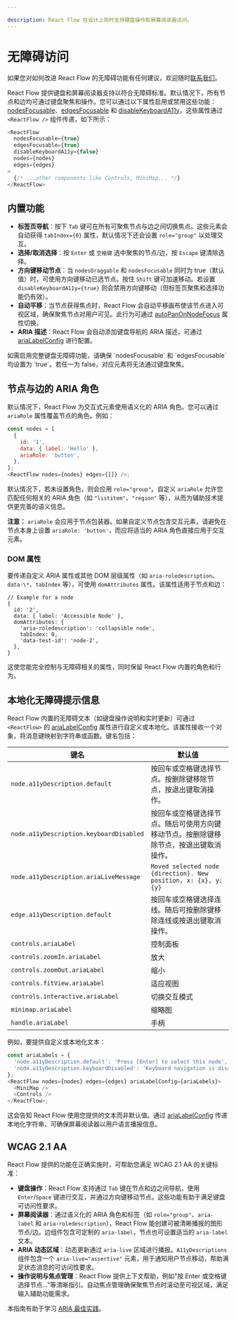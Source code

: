 ```yaml
---

description: React Flow 在设计上同时支持键盘操作和屏幕阅读器访问。
---
```



# 无障碍访问

<Callout type="info">

如果您对如何改进 React Flow 的无障碍功能有任何建议，欢迎随时[联系我们](https://xyflow.com/contact)。

</Callout>

React Flow 提供键盘和屏幕阅读器支持以符合无障碍标准。默认情况下，所有节点和边均可通过键盘聚焦和操作。您可以通过以下属性启用或禁用这些功能：[nodesFocusable](/api-reference/react-flow#nodesfocusable)、[edgesFocusable](/api-reference/react-flow#edgesfocusable) 和 [disableKeyboardA11y](/api-reference/react-flow#disablekeyboarda11y)，这些属性通过 `<ReactFlow />` 组件传递，如下所示：

```js
<ReactFlow
  nodesFocusable={true}
  edgesFocusable={true}
  disableKeyboardA11y={false}
  nodes={nodes}
  edges={edges}
>
  {/* ...other components like Controls, MiniMap... */}
</ReactFlow>
```

## 内置功能

- **标签页导航**：按下 `Tab` 键可在所有可聚焦节点与边之间切换焦点。这些元素会自动获得 `tabIndex={0}` 属性，默认情况下还会设置 `role="group"` 以处理交互。
- **选择/取消选择**：按 `Enter` 或 `空格键` 选中聚焦的节点/边，按 `Escape` 键清除选择。
- **方向键移动节点**：当 `nodesDraggable` 和 `nodesFocusable` 同时为 true（默认值）时，可使用方向键移动已选节点。按住 `Shift` 键可加速移动。若设置 `disableKeyboardA11y={true}` 则会禁用方向键移动（但标签页聚焦和选择功能仍有效）。
- **自动平移**：当节点获得焦点时，React Flow 会自动平移画布使该节点进入可视区域，确保聚焦节点对用户可见。此行为可通过 [autoPanOnNodeFocus](/api-reference/react-flow#autopanonnodefocus) 属性切换。
- **ARIA 描述**：React Flow 会自动添加键盘导航的 ARIA 描述，可通过 [ariaLabelConfig](/api-reference/react-flow#arialabelconfig) 进行配置。

<Callout type="info">
  如需启用完整键盘无障碍功能，请确保 `nodesFocusable` 和 `edgesFocusable` 
  均设置为 `true`。若任一为 false，对应元素将无法通过键盘聚焦。
</Callout>

## 节点与边的 ARIA 角色

默认情况下，React Flow 为交互式元素使用语义化的 ARIA 角色。您可以通过 `ariaRole` 属性覆盖节点的角色。例如：

```js
const nodes = [
  {
    id: '1',
    data: { label: 'Hello' },
    ariaRole: 'button',
  },
];
<ReactFlow nodes={nodes} edges={[]} />;
```

默认情况下，若未设置角色，则会应用 `role="group"`。自定义 `ariaRole` 允许您匹配任何相关的 ARIA 角色（如 `"listitem"`、`"region"` 等），从而为辅助技术提供更完善的语义信息。

**注意：** `ariaRole` 会应用于节点包装器。如果自定义节点包含交互元素，请避免在节点本身上设置 `ariaRole: 'button'`，而应将适当的 ARIA 角色直接应用于交互元素。

### DOM 属性

要传递自定义 ARIA 属性或其他 DOM 层级属性（如 `aria-roledescription`、`data-\*`、`tabIndex` 等），可使用 `domAttributes` 属性。该属性适用于节点和边：

```
// Example for a node
{
  id: '2',
  data: { label: 'Accessible Node' },
  domAttributes: {
    'aria-roledescription': 'collapsible node',
    tabIndex: 0,
    'data-test-id': 'node-2',
  },
}

```

这使您能完全控制与无障碍相关的属性，同时保留 React Flow 内置的角色和行为。

## 本地化无障碍提示信息

React Flow 内置的无障碍文本（如键盘操作说明和实时更新）可通过 `<ReactFlow>` 的 [ariaLabelConfig](/api-reference/react-flow#arialabelconfig) 属性进行自定义或本地化。该属性接收一个对象，将消息键映射到字符串或函数。键名包括：

| 键名                                   | 默认值                                                                                                                                          |
| --------------------------------------- | ----------------------------------------------------------------------------------------------------------------------------------------------- |
| `node.a11yDescription.default`          | 按回车或空格键选择节点。按删除键移除节点，按退出键取消操作。                                                                                   |
| `node.a11yDescription.keyboardDisabled` | 按回车或空格键选择节点。随后可使用方向键移动节点。按删除键移除节点，按退出键取消操作。                                                         |
| `node.a11yDescription.ariaLiveMessage`  | `Moved selected node {direction}. New position, x: {x}, y: {y}`                                                                                 |
| `edge.a11yDescription.default`          | 按回车或空格键选择连线。随后可按删除键移除连线或按退出键取消操作。                                                                             |
| `controls.ariaLabel`                    | 控制面板                                                                                                                                        |
| `controls.zoomIn.ariaLabel`             | 放大                                                                                                                                            |
| `controls.zoomOut.ariaLabel`            | 缩小                                                                                                                                            |
| `controls.fitView.ariaLabel`            | 适应视图                                                                                                                                        |
| `controls.interactive.ariaLabel`        | 切换交互模式                                                                                                                                    |
| `minimap.ariaLabel`                     | 缩略图                                                                                                                                          |
| `handle.ariaLabel`                      | 手柄                                                                                                                                            |

例如，要提供自定义或本地化文本：

```js
const ariaLabels = {
  'node.a11yDescription.default': 'Press [Enter] to select this node',
  'node.a11yDescription.keyboardDisabled': 'Keyboard navigation is disabled',
};
<ReactFlow nodes={nodes} edges={edges} ariaLabelConfig={ariaLabels}>
  <MiniMap />
  <Controls />
</ReactFlow>;
```

这会告知 React Flow 使用您提供的文本而非默认值。通过 [ariaLabelConfig](/api-reference/react-flow#arialabelconfig) 传递本地化字符串，可确保屏幕阅读器以用户语言播报信息。

## WCAG 2.1 AA

React Flow 提供的功能在正确实施时，可帮助您满足 WCAG 2.1 AA 的关键标准：

- **键盘操作**：React Flow 支持通过 `Tab` 键在节点和边之间导航，使用 `Enter`/`Space` 键进行交互，并通过方向键移动节点。这些功能有助于满足键盘可访问性要求。
- **屏幕阅读器**：通过语义化的 ARIA 角色和标签（如 `role="group"`、`aria-label` 和 `aria-roledescription`），React Flow 能创建可被清晰播报的图形节点/边。边组件包含可定制的 `aria-label`，节点也可设置适当的 `aria-label` 文本。
- **ARIA 动态区域**：动态更新通过 `aria-live` 区域进行播报。`A11yDescriptions` 组件包含一个 `aria-live="assertive"` 元素，用于通知用户节点移动，帮助满足状态消息的可访问性要求。
- **操作说明与焦点管理**：React Flow 提供上下文帮助，例如"按 Enter 或空格键选择节点…"等清晰指引。自动焦点管理确保聚焦节点时滚动至可视区域，满足输入辅助功能需求。

本指南有助于学习 [ARIA 最佳实践](https://www.w3.org/WAI/ARIA/apg/practices/read-me-first/)。